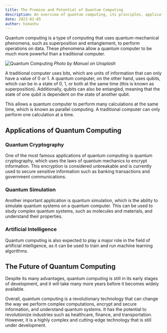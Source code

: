 ```yaml
---
title: The Promise and Potential of Quantum Computing
description: An overview of quantum computing, its principles, applications, and future prospects.
date: 2023-02-05
author: himashu
---
```


Quantum computing is a type of computing that uses quantum-mechanical phenomena, such as superposition and entanglement, to perform operations on data. These phenomena allow a quantum computer to be much more powerful than a traditional computer.

![Quantum Computing](https://unsplash.com/photos/WdJkXFQ4VHY)
_Photo by Manuel on Unsplash_

A traditional computer uses bits, which are units of information that can only have a value of 0 or 1. A quantum computer, on the other hand, uses qubits, which can be in a state of 0, 1, or both at the same time (this is known as superposition). Additionally, qubits can also be entangled, meaning that the state of one qubit is dependent on the state of another qubit.

This allows a quantum computer to perform many calculations at the same time, which is known as parallel computing. A traditional computer can only perform one calculation at a time.

## Applications of Quantum Computing

### Quantum Cryptography

One of the most famous applications of quantum computing is quantum cryptography, which uses the laws of quantum mechanics to encrypt information. This encryption is considered unbreakable and is currently used to secure sensitive information such as banking transactions and government communications.

### Quantum Simulation

Another important application is quantum simulation, which is the ability to simulate quantum systems on a quantum computer. This can be used to study complex quantum systems, such as molecules and materials, and understand their properties.

### Artificial Intelligence

Quantum computing is also expected to play a major role in the field of artificial intelligence, as it can be used to train and run machine learning algorithms.

## The Future of Quantum Computing

Despite its many advantages, quantum computing is still in its early stages of development, and it will take many more years before it becomes widely available.

Overall, quantum computing is a revolutionary technology that can change the way we perform complex computations, encrypt and secure information, and understand quantum systems. It has the potential to revolutionize industries such as healthcare, finance, and transportation. However, it is a highly complex and cutting-edge technology that is still under development.
